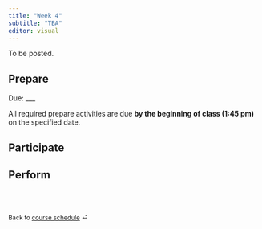 ```yaml
---
title: "Week 4"
subtitle: "TBA"
editor: visual
---
```


::: callout-important
:::

To be posted.

## Prepare

Due: \_\_\_

All required prepare activities are due **by the beginning of class (1:45 pm)** on the specified date.

## Participate

## Perform

<br><br>

::: {style="font-size: 0.875em;"}
Back to [course schedule](/ "Course schedule") ⏎
:::
